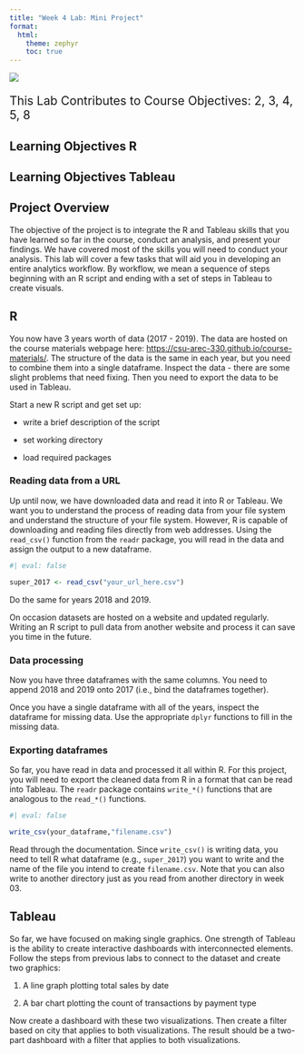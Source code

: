 ```yaml
---
title: "Week 4 Lab: Mini Project"
format: 
  html:
    theme: zephyr
    toc: true
---
```





![](includes/digital-transformation.jpg)

::: {style="font-size: 1.5em"}
This Lab Contributes to Course Objectives: 2, 3, 4, 5, 8
:::

## Learning Objectives R


## Learning Objectives Tableau


## Project Overview

The objective of the project is to integrate the R and Tableau skills that you have learned so far in the course, conduct an analysis, and present your findings. We have covered most of the skills you will need to conduct your analysis.  This lab will cover a few tasks that will aid you in developing an entire analytics workflow.  By workflow, we mean a sequence of steps beginning with an R script and ending with a set of steps in Tableau to create visuals. 

## R 

You now have 3 years worth of data (2017 - 2019). The data are hosted on the course materials webpage here: <https://csu-arec-330.github.io/course-materials/>.  The structure of the data is the same in each year, but you need to combine them into a single dataframe.  Inspect the data - there are some slight problems that need fixing.  Then you need to export the data to be used in Tableau.

Start a new R script and get set up:

- write a brief description of the script

- set working directory

- load required packages

### Reading data from a URL

Up until now, we have downloaded data and read it into R or Tableau. We want you to understand the process of reading data from your file system and understand the structure of your file system.  However, R is capable of downloading and reading files directly from web addresses. Using the `read_csv()` function from the `readr` package, you will read in the data and assign the output to a new dataframe.

```r
#| eval: false

super_2017 <- read_csv("your_url_here.csv")
```

Do the same for years 2018 and 2019.

On occasion datasets are hosted on a website and updated regularly.  Writing an R script to pull data from another website and process it can save you time in the future. 

### Data processing

Now you have three dataframes with the same columns. You need to append 2018 and 2019 onto 2017 (i.e., bind the dataframes together).

Once you have a single dataframe with all of the years, inspect the dataframe for missing data.  Use the appropriate `dplyr` functions to fill in the missing data.

### Exporting dataframes

So far, you have read in data and processed it all within R. For this project, you will need to export the cleaned data from R in a format that can be read into Tableau.  The `readr` package contains `write_*()` functions that are analogous to the `read_*()` functions.  

```r
#| eval: false

write_csv(your_dataframe,"filename.csv")
```

Read through the documentation. Since `write_csv()` is writing data, you need to tell R what dataframe (e.g., `super_2017`) you want to write and the name of the file you intend to create `filename.csv`. Note that you can also write to another directory just as you read from another directory in week 03.


## Tableau

So far, we have focused on making single graphics.  One strength of Tableau is the ability to create interactive dashboards with interconnected elements.  Follow the steps from previous labs to connect to the dataset and create two graphics:

1. A line graph plotting total sales by date

2. A bar chart plotting the count of transactions by payment type

Now create a dashboard with these two visualizations.  Then create a filter based on city that applies to both visualizations.  The result should be a two-part dashboard with a filter that applies to both visualizations.




